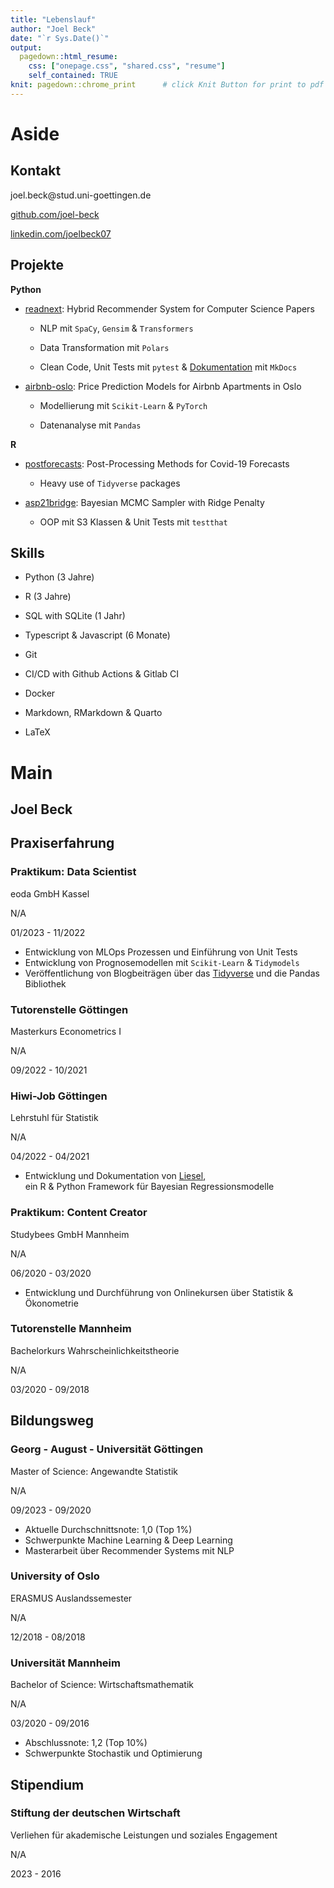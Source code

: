 ```yaml
---
title: "Lebenslauf"
author: "Joel Beck"
date: "`r Sys.Date()`"
output:
  pagedown::html_resume:
    css: ["onepage.css", "shared.css", "resume"]
    self_contained: TRUE
knit: pagedown::chrome_print      # click Knit Button for print to pdf
---
```



Aside
================================================================================


Kontakt {#contact}
--------------------------------------------------------------------------------

<i class="fa fa-envelope"></i> joel.beck@stud.uni-goettingen.de

<i class="fab fa-github"></i> [github.com/joel-beck](https://github.com/joel-beck)

<i class="fab fa-linkedin"></i> [linkedin.com/joelbeck07](https://www.linkedin.com/in/joelbeck07)



Projekte {#projekte}
-------------------------------------------------------------------

**Python**

  - [readnext](https://github.com/joel-beck/readnext): Hybrid Recommender System for Computer Science Papers

    - NLP mit `SpaCy`, `Gensim` & `Transformers`

    - Data Transformation mit `Polars`

    - Clean Code, Unit Tests mit `pytest` & [Dokumentation](https://joel-beck.github.io/readnext/) mit `MkDocs`


  - [airbnb-oslo](https://github.com/joel-beck/airbnb-oslo): Price Prediction Models for Airbnb Apartments in Oslo

    - Modellierung mit `Scikit-Learn` & `PyTorch`

    - Datenanalyse mit `Pandas`


**R**

  - [postforecasts](https://github.com/joel-beck/post-processing-forecasts): Post-Processing Methods for Covid-19 Forecasts

    - Heavy use of `Tidyverse` packages


  - [asp21bridge](https://github.com/joel-beck/asp21bridge): Bayesian MCMC Sampler with Ridge Penalty

    - OOP mit S3 Klassen & Unit Tests mit `testthat`



Skills {#skills}
-------------------------------------------------------------------

  - Python (3 Jahre)

  - R (3 Jahre)

  - SQL with SQLite (1 Jahr)

  - Typescript & Javascript (6 Monate)

  - Git

  - CI/CD with Github Actions & Gitlab CI

  - Docker

  - Markdown, RMarkdown & Quarto

  - LaTeX




Main
================================================================================


Joel Beck {#title}
---------------------------------------------------------------------------------


Praxiserfahrung {data-icon=chalkboard-teacher}
---------------------------------------------------------------------------------

### Praktikum: Data Scientist

eoda GmbH Kassel

N/A

01/2023 - 11/2022

- Entwicklung von MLOps Prozessen und Einführung von Unit Tests
- Entwicklung von Prognosemodellen mit `Scikit-Learn` & `Tidymodels`
- Veröffentlichung von Blogbeiträgen über das [Tidyverse](https://www.eoda.de/en/wissen/blog/10-tidyverse-functions-that-might-save-your-day/) und die Pandas Bibliothek


### Tutorenstelle Göttingen

Masterkurs Econometrics I

N/A

09/2022 - 10/2021


### Hiwi-Job Göttingen

Lehrstuhl für Statistik

N/A

04/2022 - 04/2021

- Entwicklung und Dokumentation von [Liesel](https://github.com/liesel-devs/liesel), \
ein R & Python Framework für Bayesian Regressionsmodelle


### Praktikum: Content Creator

Studybees GmbH Mannheim

N/A

06/2020 - 03/2020

- Entwicklung und Durchführung von Onlinekursen über Statistik & Ökonometrie



### Tutorenstelle Mannheim

Bachelorkurs Wahrscheinlichkeitstheorie

N/A

03/2020 - 09/2018




Bildungsweg {data-icon=graduation-cap data-concise=true}
---------------------------------------------------------------------------------


### Georg - August - Universität Göttingen

Master of Science: Angewandte Statistik

N/A <!-- do not display location marker -->

09/2023 - 09/2020

- Aktuelle Durchschnittsnote: 1,0 (Top 1%)
- Schwerpunkte Machine Learning & Deep Learning
- Masterarbeit über Recommender Systems mit NLP


### University of Oslo

ERASMUS Auslandssemester

N/A

12/2018 - 08/2018


### Universität Mannheim

Bachelor of Science: Wirtschaftsmathematik

N/A

03/2020 - 09/2016

- Abschlussnote: 1,2 (Top 10%)
- Schwerpunkte Stochastik und Optimierung


Stipendium {data-icon=award}
-------------------------------------------------------------------

### Stiftung der deutschen Wirtschaft

Verliehen für akademische Leistungen und soziales Engagement

N/A

2023 - 2016
